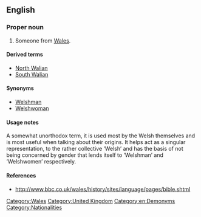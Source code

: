 ==English==

===Proper noun===
{{en-Proper noun|Welsh}}

# Someone from [[Wales]].

====Derived terms====
* [[North Walian]]
* [[South Walian]]

====Synonyms====
* [[Welshman]]
* [[Welshwoman]]

====Usage notes====
A somewhat unorthodox term, it is used most by the Welsh themselves and is most useful when talking about their origins. It helps act as a singular representation, to the rather collective ‘Welsh’ and has the basis of not being concerned by gender that lends itself to ‘Welshman’ and ‘Welshwomen’ respectively.

====References====
* http://www.bbc.co.uk/wales/history/sites/language/pages/bible.shtml

[[Category:Wales]]
[[Category:United Kingdom]]
[[Category:en:Demonyms]]
[[Category:Nationalities]]
